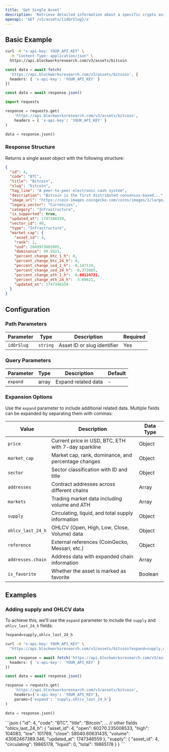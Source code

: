 ```yaml
---
title: 'Get Single Asset'
description: 'Retrieve detailed information about a specific crypto asset'
openapi: 'GET /v3/assets/{idOrSlug}/x'
---
```



<Endpoint method="GET" path="/v3/assets/{idOrSlug}" />

## Basic Example

<CodeGroup>

```bash cURL
curl -H "x-api-key: YOUR_API_KEY" \
  -H "Content-Type: application/json" \
  https://api.blockworksresearch.com/v3/assets/bitcoin
```

```typescript TypeScript
const data = await fetch(
  'https://api.blockworksresearch.com/v3/assets/bitcoin', {
  headers: { 'x-api-key': 'YOUR_API_KEY' }
})

const data = await response.json()
```

```python Python
import requests

response = requests.get(
    'https://api.blockworksresearch.com/v3/assets/bitcoin',
    headers = { 'x-api-key': 'YOUR_API_KEY' }
)

data = response.json()
```

</CodeGroup>

### Response Structure

Returns a single asset object with the following structure:

```json
{
  "id": 4,
  "code": "BTC",
  "title": "Bitcoin",
  "slug": "bitcoin",
  "tag_line": "A peer-to-peer electronic cash system",
  "description": "Bitcoin is the first distributed consensus-based...",
  "image_url": "https://coin-images.coingecko.com/coins/images/1/large/bitcoin.png?1696501400",
  "legacy_sector": "Currencies",
  "category": "Infrastructure",
  "is_supported": true,
  "updated_at": 1747346559,
  "sector_id": 40,
  "type": "Infrastructure",
  "market_cap": {
    "asset_id": 4,
    "rank": 1,
    "usd": 2049973602005,
    "dominance": 49.9323,
    "percent_change_btc_1_h": 0,
    "percent_change_btc_24_h": 0,
    "percent_change_usd_1_h": -0.147119,
    "percent_change_usd_24_h": -0.373885,
    "percent_change_eth_1_h": -0.00124721,
    "percent_change_eth_24_h": -3.09621,
    "updated_at": 1747346559
  }
}
```

## Configuration

### Path Parameters

| Parameter | Type | Description | Required |
|-----------|------|-------------|----------|
| `idOrSlug` | `string` | Asset ID or slug identifier | Yes |

### Query Parameters

| Parameter | Type | Description | Default |
|-----------|------|-------------|---------|
| `expand` | array | Expand related data | - |

### Expansion Options

Use the `expand` parameter to include additional related data. Multiple fields can be expanded by separating them with commas:

| Value | Description | Data Type |
|-------|-------------|-----------|
| `price` | Current price in USD, BTC, ETH with 7-day sparkline | Object |
| `market_cap` | Market cap, rank, dominance, and percentage changes | Object |
| `sector` | Sector classification with ID and title | Object |
| `addresses` | Contract addresses across different chains | Array |
| `markets` | Trading market data including volume and ATH | Array |
| `supply` | Circulating, liquid, and total supply information | Object |
| `ohlcv_last_24_h` | OHLCV (Open, High, Low, Close, Volume) data | Object |
| `reference` | External references (CoinGecko, Messari, etc.) | Object |
| `addresses.chain` | Address data with expanded chain information | Array |
| `is_favorite` | Whether the asset is marked as favorite | Boolean |

## Examples

### Adding supply and OHLCV data
To achieve this, we'll use the `expand` parameter to include the `supply` and `ohlcv_last_24_h` fields:

```bash
?expand=supply,ohlcv_last_24_h
```

<CodeGroup>

```bash cURL
curl -H "x-api-key: YOUR_API_KEY" \
  "https://api.blockworksresearch.com/v3/assets/bitcoin?expand=supply,ohlcv_last_24_h"
```

```typescript TypeScript
const response = await fetch('https://api.blockworksresearch.com/v3/assets/bitcoin?expand=supply,ohlcv_last_24_h', {
  headers: { 'x-api-key': 'YOUR_API_KEY' }
})

const data = await response.json()
```

```python Python
response = requests.get(
    'https://api.blockworksresearch.com/v3/assets/bitcoin',
    headers={'x-api-key': 'YOUR_API_KEY'},
    params={'expand': 'supply,ohlcv_last_24_h'}
)

data = response.json()
```

</CodeGroup>

<Accordion title="Response">
```json
{
  "id": 4,
  "code": "BTC",
  "title": "Bitcoin",
  ... // other fields
  "ohlcv_last_24_h": {
    "asset_id": 4,
    "open": 60270.235008533,
    "high": 104083,
    "low": 101769,
    "close": 58040.60631435,
    "volume": 43062467389.346,
    "updated_at": 1747346559
  },
  "supply": {
    "asset_id": 4,
    "circulating": 19865178,
    "liquid": 0,
    "total": 19865178
  }
}
```
</Accordion>